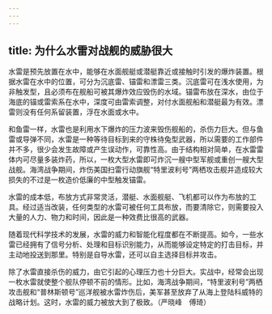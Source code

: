 ```yaml
---
---
---
```

title: 为什么水雷对战舰的威胁很大
---




水雷是预先放置在水中，能够在水面舰艇或潜艇靠近或接触时引发的爆炸装置。根据水雷在水中的位置，可分为沉底雷、锚雷和漂雷三类。沉底雷可在浅水使用，为非触发型，且必须布在舰船可被其爆炸效应毁伤的水域。锚雷布放在深水，由位于海底的锚或雷索系在水中，深度可由雷索调整，对付水面舰船和潜艇最为有效。漂雷则没有任何系留装置，浮在水面或水中。

和鱼雷一样，水雷也是利用水下爆炸的压力波来毁伤舰船的，杀伤力巨大。但与鱼雷或导弹不同，水雷是一种等待目标到来的守株待兔型武器，所以需要的工作部件并不多，很少会发生故障或产生误动作，可靠性高。由于结构相对简单，在水雷雷体内可尽量多装炸药，所以，一枚大型水雷即可炸沉一艘中型军舰或重创一艘大型战舰。海湾战争期间，炸伤美国扫雷行动旗舰“特里波利号”两栖攻击舰并造成较大损失的不过是一枚造价低廉的中型触发锚雷。

水雷的成本低，布放方式非常灵活，潜艇、水面舰艇、飞机都可以作为布放的工具。经过适当改装，任何类型的水雷可被任何工具布放，而要清除它，则需要投入大量的人力、物力和时间，因此是一种效费比很高的武器。

随着现代科学技术的发展，水雷的威力和智能化程度都在不断提高。如今，一些水雷已经拥有了信号分析、处理和目标识别能力，从而能够设定特定的打击目标，并主动地投送到那里。特别是自导水雷，还可以自主选择目标并攻击。

除了水雷直接杀伤的威力，由它引起的心理压力也十分巨大。实战中，经常会出现一枚水雷就使整个舰队停顿不前的情形。比如，海湾战争期间，“特里波利号”两栖攻击舰和“普林斯顿号”巡洋舰被水雷炸伤后，美军甚至放弃了从海上登陆科威特的战略计划。这时，水雷的威力被放大到了极致。（严晓峰　傅琦）